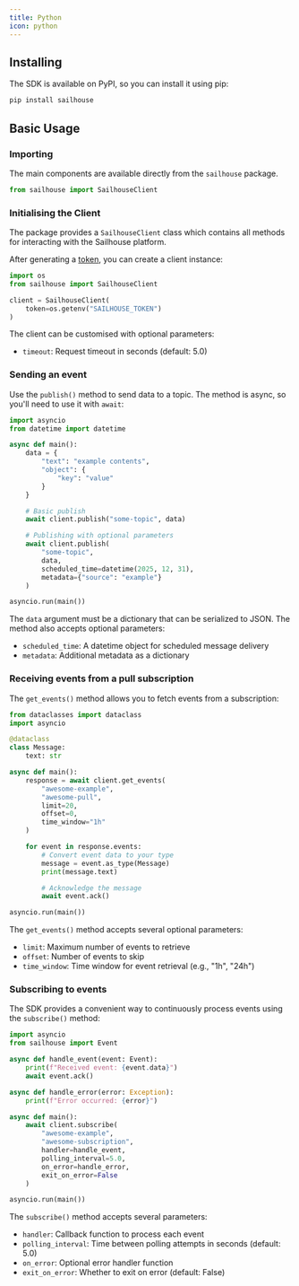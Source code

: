 ```yaml
---
title: Python
icon: python
---
```


## Installing

The SDK is available on PyPI, so you can install it using pip:

```bash
pip install sailhouse
```

## Basic Usage

### Importing

The main components are available directly from the `sailhouse` package.

```python
from sailhouse import SailhouseClient
```

### Initialising the Client

The package provides a `SailhouseClient` class which contains all methods for interacting with the Sailhouse platform.

After generating a [token](/reference/tokens), you can create a client instance:

```python
import os
from sailhouse import SailhouseClient

client = SailhouseClient(
    token=os.getenv("SAILHOUSE_TOKEN")
)
```

The client can be customised with optional parameters:
- `timeout`: Request timeout in seconds (default: 5.0)

### Sending an event

Use the `publish()` method to send data to a topic. The method is async, so you'll need to use it with `await`:

```python
import asyncio
from datetime import datetime

async def main():
    data = {
        "text": "example contents",
        "object": {
            "key": "value"
        }
    }

    # Basic publish
    await client.publish("some-topic", data)

    # Publishing with optional parameters
    await client.publish(
        "some-topic",
        data,
        scheduled_time=datetime(2025, 12, 31),
        metadata={"source": "example"}
    )

asyncio.run(main())
```

The `data` argument must be a dictionary that can be serialized to JSON. The method also accepts optional parameters:
- `scheduled_time`: A datetime object for scheduled message delivery
- `metadata`: Additional metadata as a dictionary

### Receiving events from a pull subscription

The `get_events()` method allows you to fetch events from a subscription:

```python
from dataclasses import dataclass
import asyncio

@dataclass
class Message:
    text: str

async def main():
    response = await client.get_events(
        "awesome-example",
        "awesome-pull",
        limit=20,
        offset=0,
        time_window="1h"
    )

    for event in response.events:
        # Convert event data to your type
        message = event.as_type(Message)
        print(message.text)

        # Acknowledge the message
        await event.ack()

asyncio.run(main())
```

The `get_events()` method accepts several optional parameters:
- `limit`: Maximum number of events to retrieve
- `offset`: Number of events to skip
- `time_window`: Time window for event retrieval (e.g., "1h", "24h")

### Subscribing to events

The SDK provides a convenient way to continuously process events using the `subscribe()` method:

```python
import asyncio
from sailhouse import Event

async def handle_event(event: Event):
    print(f"Received event: {event.data}")
    await event.ack()

async def handle_error(error: Exception):
    print(f"Error occurred: {error}")

async def main():
    await client.subscribe(
        "awesome-example",
        "awesome-subscription",
        handler=handle_event,
        polling_interval=5.0,
        on_error=handle_error,
        exit_on_error=False
    )

asyncio.run(main())
```

The `subscribe()` method accepts several parameters:
- `handler`: Callback function to process each event
- `polling_interval`: Time between polling attempts in seconds (default: 5.0)
- `on_error`: Optional error handler function
- `exit_on_error`: Whether to exit on error (default: False)
